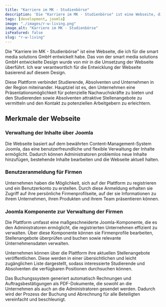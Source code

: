 ```yaml
---
title: "Karriere im MK - Studienbörse"
description: 'Die "Karriere im MK - Studienbörse" ist eine Webseite, die ich für die smart media solutions GmbH entwickelt habe.'
tags: [development, joomla]
image: "./images/r-w-living.png"
image_alt: "Karriere im MK - Studienbörse"
isFeatured: false
slug: "r-w-living"
---
```



Die "Karriere im MK - Studienbörse" ist eine Webseite, die ich für die smart media solutions GmbH entwickelt habe. Das von der smart media solutions GmbH entwickelte Design wurde von mir in die Umsetzung der Webseite überführt. Ich war verantwortlich für die Entwicklung der Webseite basierend auf diesem Design.

Diese Plattform verbindet Studierende, Absolventen und Unternehmen in der Region miteinander. Hauptziel ist es, den Unternehmen eine Präsentationsmöglichkeit für potenzielle Nachwuchskräfte zu bieten und den Studierenden sowie Absolventen attraktive Stellenangebote zu vermitteln und den Kontakt zu potenziellen Arbeitgebern zu erleichtern.

<ProjectDetails
  client="smart media solutions GmbH"
  handover="05/2023"
  services="HTML, SCSS, JavaScript, PHP, Joomla, MySQL"
  website="https://karriere-im-mk.de/"
/>

## Merkmale der Webseite

### Verwaltung der Inhalte über Joomla

Die Webseite basiert auf dem bewährten Content-Management-System Joomla, das eine benutzerfreundliche und flexible Verwaltung der Inhalte ermöglicht. Dadurch können Administratoren problemlos neue Inhalte hinzufügen, bestehende Inhalte bearbeiten und die Webseite aktuell halten.

### Benutzeranmeldung für Firmen

Unternehmen haben die Möglichkeit, sich auf der Plattform zu registrieren und ein Benutzerkonto zu erstellen. Durch diese Anmeldung erhalten sie Zugriff auf ihre persönliche Firmenprofilseite, auf der sie Informationen zu ihrem Unternehmen, ihren Produkten und ihrem Team präsentieren können.

### Joomla Komponente zur Verwaltung der Firmen

Die Plattform umfasst eine maßgeschneiderte Joomla-Komponente, die es den Administratoren ermöglicht, die registrierten Unternehmen effizient zu verwalten. Über diese Komponente können sie Firmenprofile bearbeiten, Stellenangebote überprüfen und buchen sowie relevante Unternehmensdaten verwalten.

Unternehmen können über die Plattform ihre aktuellen Stellenangebote veröffentlichen. Diese werden in einer übersichtlichen und leicht zugänglichen Liste dargestellt, sodass interessierte Studierende und Absolventen die verfügbaren Positionen durchsuchen können.

Das Buchungssystem generiert automatisch Rechnungen und Auftragsbestätigungen als PDF-Dokumente, die sowohl an die Unternehmen als auch an die Administratoren gesendet werden. Dadurch wird der Prozess der Buchung und Abrechnung für alle Beteiligten vereinfacht und beschleunigt.
